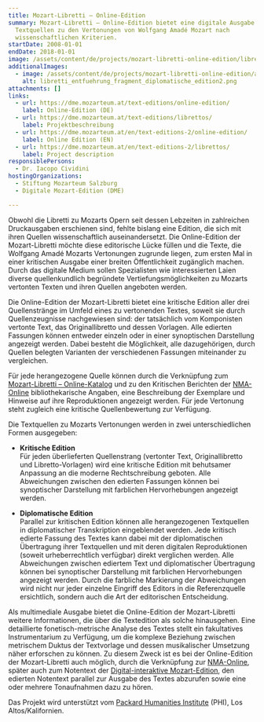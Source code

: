 ```yaml
---
title: Mozart-Libretti – Online-Edition
summary: Mozart-Libretti – Online-Edition bietet eine digitale Ausgabe der
  Textquellen zu den Vertonungen von Wolfgang Amadé Mozart nach
  wissenschaftlichen Kriterien.
startDate: 2008-01-01
endDate: 2018-01-01
image: /assets/content/de/projects/mozart-libretti-online-edition/libretti_kachelbild2.png
additionalImages:
  - image: /assets/content/de/projects/mozart-libretti-online-edition/additionalImages/libretti_entfuehrung_fragment_diplomatische_edition2.png
    alt: libretti_entfuehrung_fragment_diplomatische_edition2.png
attachments: []
links:
  - url: https://dme.mozarteum.at/text-editions/online-edition/
    label: Online-Edition (DE)
  - url: https://dme.mozarteum.at/text-editions/librettos/
    label: Projektbeschreibung
  - url: https://dme.mozarteum.at/en/text-editions-2/online-edition/
    label: Online Edition (EN)
  - url: https://dme.mozarteum.at/en/text-editions-2/librettos/
    label: Project description
responsiblePersons:
  - Dr. Iacopo Cividini
hostingOrganizations:
  - Stiftung Mozarteum Salzburg
  - Digitale Mozart-Edition (DME)

---
```

Obwohl die Libretti zu Mozarts Opern seit dessen Lebzeiten in zahlreichen Druckausgaben erschienen sind, fehlte bislang eine Edition, die sich mit ihren Quellen wissenschaftlich auseinandersetzt. Die Online-Edition der Mozart-Libretti möchte diese editorische Lücke füllen und die Texte, die Wolfgang Amadé Mozarts Vertonungen zugrunde liegen, zum ersten Mal in einer kritischen Ausgabe einer breiten Öffentlichkeit zugänglich machen. Durch das digitale Medium sollen Spezialisten wie interessierten Laien diverse quellenkundlich begründete Vertiefungsmöglichkeiten zu Mozarts vertonten Texten und ihren Quellen angeboten werden.

Die Online-Edition der Mozart-Libretti bietet eine kritische Edition aller drei Quellenstränge im Umfeld eines zu vertonenden Textes, soweit sie durch Quellenzeugnisse nachgewiesen sind: der tatsächlich vom Komponisten vertonte Text, das Originallibretto und dessen Vorlagen. Alle edierten Fassungen können entweder einzeln oder in einer synoptischen Darstellung angezeigt werden. Dabei besteht die Möglichkeit, alle dazugehörigen, durch Quellen belegten Varianten der verschiedenen Fassungen miteinander zu vergleichen.

Für jede herangezogene Quelle können durch die Verknüpfung zum [Mozart-Libretti – Online-Katalog](https://dme.mozarteum.at/DME/search/index.php?l=1) und zu den Kritischen Berichten der [NMA-Online](http://dme.mozarteum.at/DME/nma/nmapub_srch.php?l=1) bibliothekarische Angaben, eine Beschreibung der Exemplare und Hinweise auf ihre Reproduktionen angezeigt werden. Für jede Vertonung steht zugleich eine kritische Quellenbewertung zur Verfügung.

Die Textquellen zu Mozarts Vertonungen werden in zwei unterschiedlichen Formen ausgegeben:

*   **Kritische Edition**  
    Für jeden überlieferten Quellenstrang (vertonter Text, Originallibretto und Libretto-Vorlagen) wird eine kritische Edition mit behutsamer Anpassung an die moderne Rechtschreibung geboten. Alle Abweichungen zwischen den edierten Fassungen können bei synoptischer Darstellung mit farblichen Hervorhebungen angezeigt werden.

*   **Diplomatische Edition**  
    Parallel zur kritischen Edition können alle herangezogenen Textquellen in diplomatischer Transkription eingeblendet werden. Jede kritisch edierte Fassung des Textes kann dabei mit der diplomatischen Übertragung ihrer Textquellen und mit deren digitalen Reproduktionen (soweit urheberrechtlich verfügbar) direkt verglichen werden. Alle Abweichungen zwischen ediertem Text und diplomatischer Übertragung können bei synoptischer Darstellung mit farblichen Hervorhebungen angezeigt werden. Durch die farbliche Markierung der Abweichungen wird nicht nur jeder einzelne Eingriff des Editors in die Referenzquelle ersichtlich, sondern auch die Art der editorischen Entscheidung.

Als multimediale Ausgabe bietet die Online-Edition der Mozart-Libretti weitere Informationen, die über die Textedition als solche hinausgehen. Eine detaillierte fonetisch-metrische Analyse des Textes stellt ein fakultatives Instrumentarium zu Verfügung, um die komplexe Beziehung zwischen metrischem Duktus der Textvorlage und dessen musikalischer Umsetzung näher erforschen zu können. Zu diesem Zweck ist es bei der Online-Edition der Mozart-Libretti auch möglich, durch die Verknüpfung zur [NMA-Online](http://dme.mozarteum.at/DME/nma/nmapub_srch.php?l=1), später auch zum Notentext der [Digital-interaktive Mozart-Edition](https://dme.mozarteum.at/musik/edition/), den edierten Notentext parallel zur Ausgabe des Textes abzurufen sowie eine oder mehrere Tonaufnahmen dazu zu hören.

Das Projekt wird unterstützt vom [Packard Humanities Institute](http://packhum.org/) (PHI), Los Altos/Kalifornien.